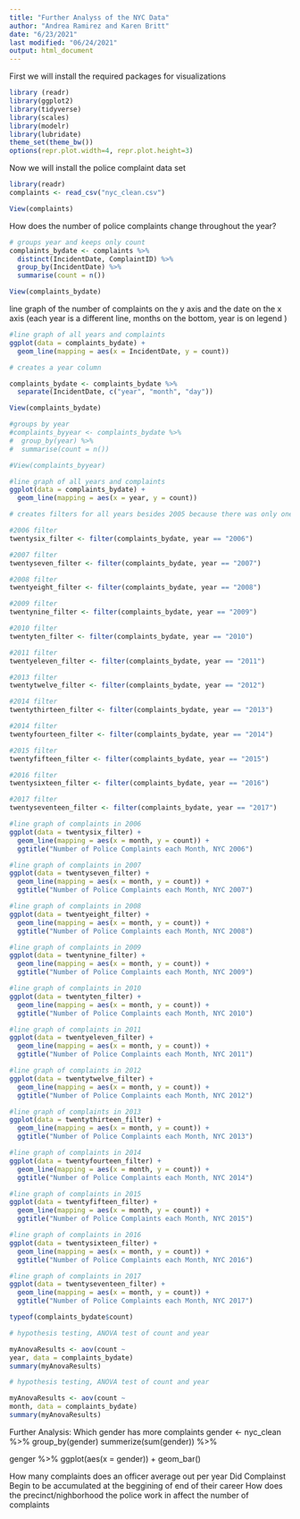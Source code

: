 ```yaml
---
title: "Further Analyss of the NYC Data"
author: "Andrea Ramirez and Karen Britt"
date: "6/23/2021"
last modified: "06/24/2021"
output: html_document
---
```

First we will install the required packages for visualizations
```r
library (readr)
library(ggplot2)
library(tidyverse)
library(scales)
library(modelr)
library(lubridate)
theme_set(theme_bw())
options(repr.plot.width=4, repr.plot.height=3)
```


Now we will install the police complaint data set
```r
library(readr)
complaints <- read_csv("nyc_clean.csv")

View(complaints)
```

How does the number of police complaints change throughout the year?

```r
# groups year and keeps only count
complaints_bydate <- complaints %>%
  distinct(IncidentDate, ComplaintID) %>%
  group_by(IncidentDate) %>%
  summarise(count = n())

View(complaints_bydate)
```
line graph of the number of complaints on the y axis and the date on the x axis (each year is a different line, months on the bottom, year is on legend )  

```r
#line graph of all years and complaints
ggplot(data = complaints_bydate) + 
  geom_line(mapping = aes(x = IncidentDate, y = count))
```

```r
# creates a year column

complaints_bydate <- complaints_bydate %>%
  separate(IncidentDate, c("year", "month", "day"))

View(complaints_bydate)
```

```r
#groups by year
#complaints_byyear <- complaints_bydate %>%
#  group_by(year) %>%
#  summarise(count = n())

#View(complaints_byyear)
```

```r
#line graph of all years and complaints
ggplot(data = complaints_bydate) + 
  geom_line(mapping = aes(x = year, y = count))
```

```r
# creates filters for all years besides 2005 because there was only one value

#2006 filter 
twentysix_filter <- filter(complaints_bydate, year == "2006")

#2007 filter 
twentyseven_filter <- filter(complaints_bydate, year == "2007")

#2008 filter 
twentyeight_filter <- filter(complaints_bydate, year == "2008")

#2009 filter 
twentynine_filter <- filter(complaints_bydate, year == "2009")

#2010 filter 
twentyten_filter <- filter(complaints_bydate, year == "2010")

#2011 filter 
twentyeleven_filter <- filter(complaints_bydate, year == "2011")

#2013 filter 
twentytwelve_filter <- filter(complaints_bydate, year == "2012")

#2014 filter 
twentythirteen_filter <- filter(complaints_bydate, year == "2013")

#2014 filter 
twentyfourteen_filter <- filter(complaints_bydate, year == "2014")

#2015 filter 
twentyfifteen_filter <- filter(complaints_bydate, year == "2015")

#2016 filter 
twentysixteen_filter <- filter(complaints_bydate, year == "2016")

#2017 filter 
twentyseventeen_filter <- filter(complaints_bydate, year == "2017")
```

```r
#line graph of complaints in 2006
ggplot(data = twentysix_filter) + 
  geom_line(mapping = aes(x = month, y = count)) + 
  ggtitle("Number of Police Complaints each Month, NYC 2006")

#line graph of complaints in 2007
ggplot(data = twentyseven_filter) + 
  geom_line(mapping = aes(x = month, y = count)) + 
  ggtitle("Number of Police Complaints each Month, NYC 2007")

#line graph of complaints in 2008
ggplot(data = twentyeight_filter) + 
  geom_line(mapping = aes(x = month, y = count)) + 
  ggtitle("Number of Police Complaints each Month, NYC 2008")

#line graph of complaints in 2009
ggplot(data = twentynine_filter) + 
  geom_line(mapping = aes(x = month, y = count)) + 
  ggtitle("Number of Police Complaints each Month, NYC 2009")

#line graph of complaints in 2010
ggplot(data = twentyten_filter) + 
  geom_line(mapping = aes(x = month, y = count)) + 
  ggtitle("Number of Police Complaints each Month, NYC 2010")

#line graph of complaints in 2011
ggplot(data = twentyeleven_filter) + 
  geom_line(mapping = aes(x = month, y = count)) + 
  ggtitle("Number of Police Complaints each Month, NYC 2011")

#line graph of complaints in 2012
ggplot(data = twentytwelve_filter) + 
  geom_line(mapping = aes(x = month, y = count)) + 
  ggtitle("Number of Police Complaints each Month, NYC 2012")

#line graph of complaints in 2013
ggplot(data = twentythirteen_filter) + 
  geom_line(mapping = aes(x = month, y = count)) + 
  ggtitle("Number of Police Complaints each Month, NYC 2013")

#line graph of complaints in 2014
ggplot(data = twentyfourteen_filter) + 
  geom_line(mapping = aes(x = month, y = count)) + 
  ggtitle("Number of Police Complaints each Month, NYC 2014")

#line graph of complaints in 2015
ggplot(data = twentyfifteen_filter) + 
  geom_line(mapping = aes(x = month, y = count)) + 
  ggtitle("Number of Police Complaints each Month, NYC 2015")

#line graph of complaints in 2016
ggplot(data = twentysixteen_filter) + 
  geom_line(mapping = aes(x = month, y = count)) + 
  ggtitle("Number of Police Complaints each Month, NYC 2016")

#line graph of complaints in 2017
ggplot(data = twentyseventeen_filter) + 
  geom_line(mapping = aes(x = month, y = count)) + 
  ggtitle("Number of Police Complaints each Month, NYC 2017")
```
```r
typeof(complaints_bydate$count)
```

```r
# hypothesis testing, ANOVA test of count and year

myAnovaResults <- aov(count ~
year, data = complaints_bydate)
summary(myAnovaResults)
```
```r
# hypothesis testing, ANOVA test of count and year

myAnovaResults <- aov(count ~
month, data = complaints_bydate)
summary(myAnovaResults)
```




Further Analysis:
Which gender has more complaints 
gender <- nyc_clean %>% 
  group_by(gender)
  summerize(sum(gender)) %>% 
    
genger %>%
    ggplot(aes(x = gender)) + geom_bar()
    
How many complaints does an officer average out per year
Did Complainst Begin to be accumulated at the beggining of end of their career 
How does the precinct/nighborhood the police work in affect the number of complaints 


  